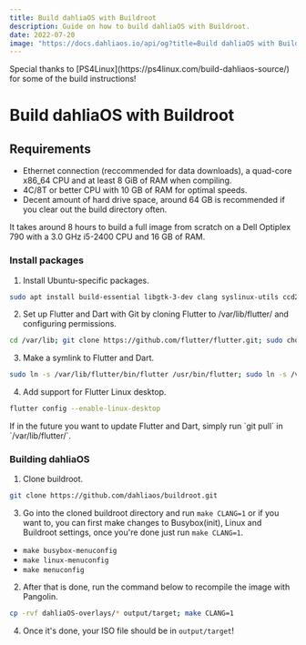 ```yaml
---
title: Build dahliaOS with Buildroot
description: Guide on how to build dahliaOS with Buildroot.
date: 2022-07-20
image: "https://docs.dahliaos.io/api/og?title=Build dahliaOS with Buildroot&desc=Guide on how to build dahliaOS with Buildroot."
---
```



<Callout>
  Special thanks to [PS4Linux](https://ps4linux.com/build-dahliaos-source/) for
  some of the build instructions!
</Callout>

# Build dahliaOS with Buildroot

## Requirements

- Ethernet connection (reccommended for data downloads), a quad-core x86_64 CPU and at least 8 GiB of RAM when compiling.
- 4C/8T or better CPU with 10 GB of RAM for optimal speeds.
- Decent amount of hard drive space, around 64 GB is recommended if you clear out the build directory often.

It takes around 8 hours to build a full image from scratch on a Dell Optiplex 790 with a 3.0 GHz i5-2400 CPU and 16 GB of RAM.

<Steps>

### Install packages

1. Install Ubuntu-specific packages.

```sh
sudo apt install build-essential libgtk-3-dev clang syslinux-utils ccd2iso docbook-xsl gobject-introspection cmake git ninja-build nano
```

2. Set up Flutter and Dart with Git by cloning Flutter to /var/lib/flutter/ and configuring permissions.

```sh
cd /var/lib; git clone https://github.com/flutter/flutter.git; sudo chown -R $USER:$USER /var/lib/flutter/
```

3. Make a symlink to Flutter and Dart.

```sh
sudo ln -s /var/lib/flutter/bin/flutter /usr/bin/flutter; sudo ln -s /var/lib/flutter/bin/dart /usr/bin/dart
```

4. Add support for Flutter Linux desktop.

```sh
flutter config --enable-linux-desktop
```

<Callout>
  If in the future you want to update Flutter and Dart, simply run `git pull` in
  `/var/lib/flutter/`.
</Callout>

### Building dahliaOS

1. Clone buildroot.

```sh
git clone https://github.com/dahliaos/buildroot.git
```

3. Go into the cloned buildroot directory and run `make CLANG=1` or if you want to, you can first make changes to Busybox(init), Linux and Buildroot settings, once you're done just run `make CLANG=1`.

- `make busybox-menuconfig`
- `make linux-menuconfig`
- `make menuconfig`

2. After that is done, run the command below to recompile the image with Pangolin.

```sh
cp -rvf dahliaOS-overlays/* output/target; make CLANG=1
```

4. Once it's done, your ISO file should be in `output/target`!

</Steps>
